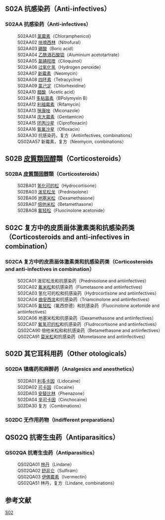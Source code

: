{{ATC codes lead|S|02|耳科用药|vet=add}}

=={{anchor|S02A}}S02A 抗感染药（Anti-infectives）==
==={{anchor|S02AA}}S02AA 抗感染药（Anti-infectives）===
:S02AA01 [[氯霉素|氯霉素]]（Chloramphenicol）
:S02AA02 [[呋喃西林|呋喃西林]]（Nitrofural）
:S02AA03 [[硼酸|硼酸]]（Boric acid）
:S02AA04 [[乙酰酒石酸铝|乙酰酒石酸铝]]（Aluminium acetotartrate）
:S02AA05 [[氯碘羟喹|氯碘羟喹]]（Clioquinol）
:S02AA06 [[过氧化氢|过氧化氢]]（Hydrogen peroxide）
:S02AA07 [[新霉素|新霉素]]（Neomycin）
:S02AA08 [[四环素|四环素]]（Tetracycline）
:S02AA09 [[氯己定|氯己定]]（Chlorhexidine）
:S02AA10 [[醋酸|醋酸]]（Acetic acid）
:S02AA11 [[多粘菌素|多粘菌素]]（BPolymyxin B）
:S02AA12 [[利福霉素|利福霉素]]（Rifamycin）
:S02AA13 [[咪康唑|咪康唑]]（Miconazole）
:S02AA14 [[庆大霉素|庆大霉素]]（Gentamicin）
:S02AA15 [[环丙沙星|环丙沙星]]（Ciprofloxacin）
:S02AA16 [[氧氟沙星|氧氟沙星]]（Ofloxacin）
:S02AA30 抗感染药，复方（Antiinfectives, combinations）
:QS02AA57 新霉素，复方（Neomycin, combinations）

=={{anchor|S02B}}S02B [[皮質類固醇|皮質類固醇]]類（Corticosteroids）==
==={{anchor|S02BA}}S02BA [[皮質類固醇|皮質類固醇]]類（Corticosteroids）===
:S02BA01 [[氢化可的松|氢化可的松]]（Hydrocortisone）
:S02BA03 [[泼尼松龙|泼尼松龙]]（Prednisolone）
:S02BA06 [[地塞米松|地塞米松]]（Dexamethasone）
:S02BA07 [[倍他米松|倍他米松]]（Betamethasone）
:S02BA08 [[氟轻松|氟轻松]]（Fluocinolone acetonide）

=={{anchor|S02C}}S02C 复方中的皮质甾体激素类和抗感染药类（Corticosteroids and anti-infectives in combination）==
==={{anchor|S02CA}}S02CA 复方中的皮质甾体激素类和抗感染药类（Corticosteroids and anti-infectives in combination）===
:S02CA01 泼尼松龙和抗感染药（Prednisolone and antiinfectives）
:S02CA02 [[氟米松|氟米松]]和抗感染药（Flumetasone and antiinfectives）
:S02CA03 氢化可的松和抗感染药（Hydrocortisone and antiinfectives）
:S02CA04 [[曲安西龙|曲安西龙]]和抗感染药（Triamcinolone and antiinfectives）
:S02CA05 [[氟轻松|氟轻松]]（氟西奈德）和抗感染药（Fluocinolone acetonide and antiinfectives）
:S02CA06 地塞米松和抗感染药（Dexamethasone and antiinfectives）
:S02CA07 [[氟氢可的松|氟氢可的松]]和抗感染药（Fludrocortisone and antiinfectives）
:QS02CA90 倍他米松和和抗感染药（Betamethasone and antiinfectives）
:QS02CA91 [[莫米松|莫米松]]和抗感染药（Mometasone and antiinfectives）

=={{anchor|S02D}}S02D 其它耳科用药（Other otologicals）==
==={{anchor|S02DA}}S02DA 镇痛药和麻醉药（Analgesics and anesthetics）===
:S02DA01 [[利多卡因|利多卡因]]（Lidocaine）
:S02DA02 [[可卡因|可卡因]]（Cocaine）
:S02DA03 [[安替比林|安替比林]]（Phenazone）
:S02DA04 [[辛可卡因|辛可卡因]]（Cinchocaine）
:S02DA30 复方（Combinations）

==={{anchor|S02DC}}S02DC 无作用药物（Indifferent preparations）===

=={{anchor|QS02Q}}QS02Q 抗寄生虫药（Antiparasitics）==
==={{anchor|QS02QA}}QS02QA 抗寄生虫药（Antiparasitics）===
:QS02QA01 [[林丹_(农药)|林丹]]（Lindane）
:QS02QA02 [[舒非仑|舒非仑]]（Sulfiram）
:QS02QA03 [[伊佛霉素|伊佛霉素]]（Ivermectin）
:QS02QA51 林丹，复方（Lindane, combinations）


==参考文献==
{{reflist}}


{{Otologicals}}

[[Category:ATC代码|S02]]